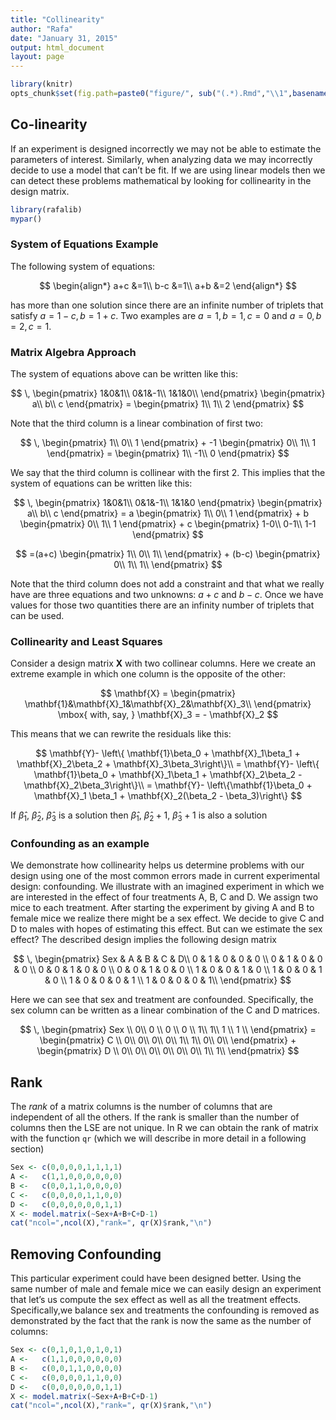 ```yaml
---
title: "Collinearity"
author: "Rafa"
date: "January 31, 2015"
output: html_document
layout: page
---
```


```r
library(knitr)
opts_chunk$set(fig.path=paste0("figure/", sub("(.*).Rmd","\\1",basename(knitr:::knit_concord$get('infile'))), "-"))
```


## Co-linearity

If an experiment is designed incorrectly we may not be able to estimate the parameters of interest. Similarly, when analyzing data we may incorrectly decide to use a model that can't be fit. If we are using linear models then we can detect these problems mathematical by looking for collinearity in the design matrix.

```r
library(rafalib)
mypar()
```



### System of Equations Example

The following system of equations:

$$
\begin{align*}
a+c &=1\\
b-c &=1\\
a+b &=2
\end{align*}
$$

has more than one solution since there are an infinite number of triplets that satisfy  $a=1-c, b=1+c$. Two examples are $a=1,b=1,c=0$ and $a=0,b=2,c=1$. 

### Matrix Algebra Approach

The system of equations above can be written like this:

$$
\,
\begin{pmatrix}
1&0&1\\
0&1&-1\\
1&1&0\\
\end{pmatrix}
\begin{pmatrix}
a\\
b\\
c
\end{pmatrix}
=
\begin{pmatrix}
1\\
1\\
2
\end{pmatrix}
$$

Note that the third column is a linear combination of first two:

$$
\,
\begin{pmatrix}
1\\
0\\
1
\end{pmatrix}
+
-1 \begin{pmatrix}
0\\
1\\
1
\end{pmatrix}
=
\begin{pmatrix}
1\\
-1\\
0
\end{pmatrix}
$$

We say that the third column is collinear with the first 2. This implies that the system of equations can be written like this:

$$
\,
\begin{pmatrix}
1&0&1\\
0&1&-1\\
1&1&0
\end{pmatrix}
\begin{pmatrix}
a\\
b\\
c
\end{pmatrix}
=
a
\begin{pmatrix}
1\\
0\\
1
\end{pmatrix}
+
b \begin{pmatrix}
0\\
1\\
1
\end{pmatrix}
+
c
\begin{pmatrix}
1-0\\
0-1\\
1-1
\end{pmatrix}
$$

$$
=(a+c)
\begin{pmatrix}
1\\
0\\
1\\
\end{pmatrix}
+
(b-c)
\begin{pmatrix}
0\\
1\\
1\\
\end{pmatrix}
$$

Note that the third column does not add a constraint and that what we really have are three equations and two unknowns: $a+c$ and $b-c$. Once we have values for those two quantities there are an infinity number of triplets that can be used.



### Collinearity and Least Squares

Consider a design matrix $\mathbf{X}$ with two collinear columns. Here we create an extreme example in which one column is the opposite of the other:

$$
\mathbf{X} = \begin{pmatrix}
\mathbf{1}&\mathbf{X}_1&\mathbf{X}_2&\mathbf{X}_3\\
\end{pmatrix}
\mbox{ with, say, }
\mathbf{X}_3 = - \mathbf{X}_2
$$

This means that we can rewrite the residuals like this:

$$
\mathbf{Y}- \left\{ \mathbf{1}\beta_0 + \mathbf{X}_1\beta_1 + \mathbf{X}_2\beta_2 + \mathbf{X}_3\beta_3\right\}\\ 
= \mathbf{Y}- \left\{ \mathbf{1}\beta_0 + \mathbf{X}_1\beta_1 + \mathbf{X}_2\beta_2 - \mathbf{X}_2\beta_3\right\}\\
= \mathbf{Y}- \left\{\mathbf{1}\beta_0 + \mathbf{X}_1 \beta_1 + \mathbf{X}_2(\beta_2  - \beta_3)\right\}
$$

If $\hat{\beta}_1$, $\hat{\beta}_2$, $\hat{\beta}_3$ is a solution then $\hat{\beta}_1$, $\hat{\beta}_2+1$, $\hat{\beta}_3+1$ is also a solution


### Confounding as an example

We demonstrate how collinearity helps us determine problems with our design using one of the most common errors made in current experimental design: confounding. We illustrate with an imagined experiment in which we are interested in the effect of four treatments A, B, C and D. We assign two mice to each treatment. After starting the experiment by giving A and B to female mice we realize there might be a sex effect. 
We decide to give C and D to males with hopes of estimating this effect. But can we estimate the sex effect? The described design implies the following design matrix


$$
\,
\begin{pmatrix}
Sex & A & B & C & D\\
0 & 1 & 0 & 0 & 0 \\
0 & 1 & 0 & 0 & 0 \\
0 & 0 & 1 & 0 & 0 \\
0 & 0 & 1 & 0 & 0 \\
1 & 0 & 0 & 1 & 0 \\
1 & 0 & 0 & 1 & 0 \\
1 & 0 & 0 & 0 & 1 \\
1 & 0 & 0 & 0 & 1\\
\end{pmatrix}
$$

Here we can see that sex and treatment are confounded. Specifically, the sex column can be written as a linear combination of the C and D matrices.

$$
\,
\begin{pmatrix}
Sex \\
0\\
0 \\
0 \\
0 \\
1\\
1\\
1 \\
1 \\
\end{pmatrix}
=
\begin{pmatrix}
C \\
0\\
0\\
0\\
0\\
1\\
1\\
0\\
0\\
\end{pmatrix}
+
\begin{pmatrix}
D \\
0\\
0\\
0\\
0\\
0\\
0\\
1\\
1\\
\end{pmatrix}
$$

## Rank

The _rank_ of a matrix columns is the number of columns that are independent of all the others. If the rank is smaller than the number of columns then the LSE are not unique. In R we can obtain the rank of matrix with the function `qr` (which we will describe in more detail in a following section)

```r
Sex <- c(0,0,0,0,1,1,1,1)
A <-   c(1,1,0,0,0,0,0,0)
B <-   c(0,0,1,1,0,0,0,0)
C <-   c(0,0,0,0,1,1,0,0)
D <-   c(0,0,0,0,0,0,1,1)
X <- model.matrix(~Sex+A+B+C+D-1)
cat("ncol=",ncol(X),"rank=", qr(X)$rank,"\n")
```

## Removing Confounding

This particular experiment could have been designed better. Using the same number of male and female mice we can easily design an experiment that let's us compute the sex effect as well as all the treatment effects. Specifically,we balance sex and treatments the confounding is removed as demonstrated by the fact that the rank is now the same as the number of columns:
```r
Sex <- c(0,1,0,1,0,1,0,1)
A <-   c(1,1,0,0,0,0,0,0)
B <-   c(0,0,1,1,0,0,0,0)
C <-   c(0,0,0,0,1,1,0,0)
D <-   c(0,0,0,0,0,0,1,1)
X <- model.matrix(~Sex+A+B+C+D-1)
cat("ncol=",ncol(X),"rank=", qr(X)$rank,"\n")
```

